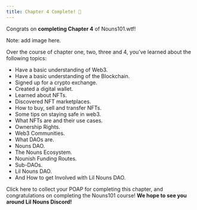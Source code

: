```yaml
---
title: Chapter 4 Complete! 🎉
---
```

Congrats on **completing Chapter 4** of Nouns101.wtf! 
 
Note: add image here.
 
Over the course of chapter one, two, three and 4, you’ve learned about the following topics: 
- Have a basic understanding of Web3.
- Have a basic understanding of the Blockchain.
- Signed up for a crypto exchange.
- Created a digital wallet.
- Learned about NFTs.
- Discovered NFT marketplaces.
- How to buy, sell and transfer NFTs.
- Some tips on staying safe in web3.
- What NFTs are and their use cases.
- Ownership Rights.
- Web3 Communities.
- What DAOs are.
- Nouns DAO.
- The Nouns Ecosystem.
- Nounish Funding Routes.
- Sub-DAOs.
- Lil Nouns DAO.
- And How to get Involved with Lil Nouns DAO.
 
Click here to collect your POAP for completing this chapter, and congratulations on completing the Nouns101 course! **We hope to see you around Lil Nouns Discord!**